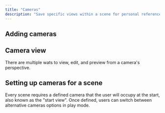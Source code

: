```yaml
---
title: "Cameras"
description: "Save specific views within a scene for personal reference or public links. "
---
```


## Adding cameras



## Camera view

There are multiple wats to view, edit, and preview from a camera's perspective.



## Setting up cameras for a scene

Every scene requires a defined camera that the user will occupy at the start, also known as the "start view". Once defined, users can switch between alternative cameras options in play mode.&#x20;